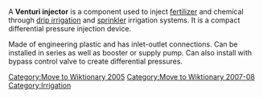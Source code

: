 [[Category:Move to Wiktionary 2005]]
{{dated prod|concern = {{{concern|No indication at all that this piece of equipment is notable.}}}|month = August|day = 13|year = 2007|time = 14:56|timestamp = 20070813145620}}
<!-- Do not use the "dated prod" template directly; the above line is generated by "subst:prod|reason" -->

{{Wikify|date=January 2007}}
[[Category:Move to Wiktionary 2007-08]]

A '''Venturi injector''' is a component used to inject [[fertilizer]] and chemical through [[drip irrigation]] and [[sprinkler]] irrigation systems. It is a compact differential pressure injection device.

Made of engineering plastic and has inlet-outlet connections.  Can be installed in series as well as booster or supply pump.  Can also install with bypass control valve to create differential pressures.

[[Category:Irrigation]]


{{agri-stub}}